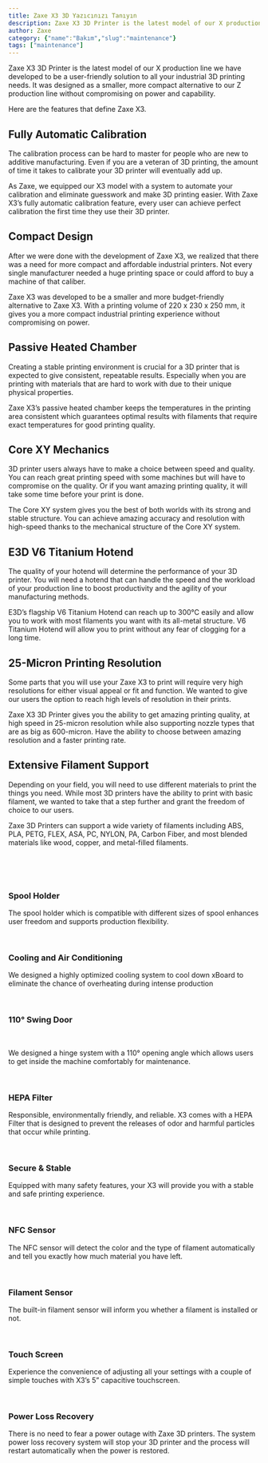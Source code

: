```yaml
---
title: Zaxe X3 3D Yazıcınızı Tanıyın
description: Zaxe X3 3D Printer is the latest model of our X production line we have developed to be a user-friendly solution to all your industrial 3D printing needs. It was designed as a smaller, more compact alternative to our Z production line without compromising on power and capability. 
author: Zaxe
category: {"name":"Bakım","slug":"maintenance"}
tags: ["maintenance"]
---
```


<Aligned>
Zaxe X3 3D Printer is the latest model of our X production line we have developed to be a user-friendly solution to all your industrial 3D printing needs. It was designed as a smaller, more compact alternative to our Z production line without compromising on power and capability. 

Here are the features that define Zaxe X3.

## Fully Automatic Calibration

The calibration process can be hard to master for people who are new to additive manufacturing. Even if you are a veteran of 3D printing, the amount of time it takes to calibrate your 3D printer will eventually add up.

As Zaxe, we equipped our X3 model with a system to automate your calibration and eliminate guesswork and make 3D printing easier. With Zaxe X3’s fully automatic calibration feature, every user can achieve perfect calibration the first time they use their 3D printer.

## Compact Design 

After we were done with the development of Zaxe X3, we realized that there was a need for more compact and affordable industrial printers. Not every single manufacturer needed a huge printing space or could afford to buy a machine of that caliber. 

Zaxe X3 was developed to be a smaller and more budget-friendly alternative to Zaxe X3. With a printing volume of 220 x 230 x 250 mm, it gives you a more compact industrial printing experience without compromising on power.  

## Passive Heated Chamber

Creating a stable printing environment is crucial for a 3D printer that is expected to give consistent, repeatable results. Especially when you are printing with materials that are hard to work with due to their unique physical properties. 

Zaxe X3’s passive heated chamber keeps the temperatures in the printing area consistent which guarantees optimal results with filaments that require exact temperatures for good printing quality. 

## Core XY Mechanics 

3D printer users always have to make a choice between speed and quality. You can reach great printing speed with some machines but will have to compromise on the quality. Or if you want amazing printing quality, it will take some time before your print is done. 

The Core XY system gives you the best of both worlds with its strong and stable structure. You can achieve amazing accuracy and resolution with high-speed thanks to the mechanical structure of the Core XY system.

## E3D V6 Titanium Hotend

The quality of your hotend will determine the performance of your 3D printer. You will need a hotend that can handle the speed and the workload of your production line to boost productivity and the agility of your manufacturing methods.

E3D’s flagship V6 Titanium Hotend can reach up to 300°C easily and allow you to work with most filaments you want with its all-metal structure. V6 Titanium Hotend will allow you to print without any fear of clogging for a long time. 

## 25-Micron Printing Resolution 

Some parts that you will use your Zaxe X3 to print will require very high resolutions for either visual appeal or fit and function. We wanted to give our users the option to reach high levels of resolution in their prints.

Zaxe X3 3D Printer gives you the ability to get amazing printing quality, at high speed in 25-micron resolution while also supporting nozzle types that are as big as 600-micron. Have the ability to choose between amazing resolution and a faster printing rate.

## Extensive Filament Support

Depending on your field, you will need to use different materials to print the things you need. While most 3D printers have the ability to print with basic filament, we wanted to take that a step further and grant the freedom of choice to our users.

Zaxe 3D Printers can support a wide variety of filaments including ABS, PLA, PETG, FLEX, ASA, PC, NYLON, PA, Carbon Fiber, and most blended materials like wood, copper, and metal-filled filaments.

<br/>
<br/>
<br/>

### Spool Holder

The spool holder which is compatible with different sizes of spool enhances user freedom and supports production flexibility. 

<br/>

### Cooling and Air Conditioning 

We designed a highly optimized cooling system to cool down xBoard to eliminate the chance of overheating during intense production 

<br/>

### 110° Swing Door

<br/>

We designed a hinge system with a 110° opening angle which allows users to get inside the machine comfortably for maintenance. 

<br/>

### HEPA Filter

Responsible, environmentally friendly, and reliable. X3 comes with a HEPA Filter that is designed to prevent the releases of odor and harmful particles that occur while printing.  

<br/>

### Secure & Stable

Equipped with many safety features, your X3 will provide you with a stable and safe printing experience. 

<br/>

### NFC Sensor

The NFC sensor will detect the color and the type of filament automatically and tell you exactly how much material you have left. 

<br/>

### Filament Sensor

The built-in filament sensor will inform you whether a filament is installed or not. 

<br/>

### Touch Screen 

Experience the convenience of adjusting all your settings with a couple of simple touches with X3’s 5” capacitive touchscreen. 

<br/>

### Power Loss Recovery

There is no need to fear a power outage with Zaxe 3D printers. The system power loss recovery system will stop your 3D printer and the process will restart automatically when the power is restored.
</Aligned>
